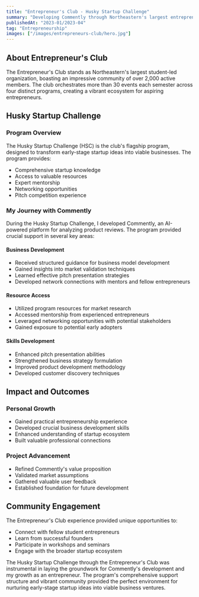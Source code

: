 ```yaml
---
title: "Entrepreneur's Club - Husky Startup Challenge"
summary: "Developing Commently through Northeastern's largest entrepreneurship program"
publishedAt: "2023-01/2023-04"
tag: "Entrepreneurship"
images: ["/images/entrepreneurs-club/hero.jpg"]
---
```


## About Entrepreneur's Club

The Entrepreneur's Club stands as Northeastern's largest student-led organization, boasting an impressive community of over 2,000 active members. The club orchestrates more than 30 events each semester across four distinct programs, creating a vibrant ecosystem for aspiring entrepreneurs.

## Husky Startup Challenge

### Program Overview

The Husky Startup Challenge (HSC) is the club's flagship program, designed to transform early-stage startup ideas into viable businesses. The program provides:

- Comprehensive startup knowledge
- Access to valuable resources
- Expert mentorship
- Networking opportunities
- Pitch competition experience

### My Journey with Commently

During the Husky Startup Challenge, I developed Commently, an AI-powered platform for analyzing product reviews. The program provided crucial support in several key areas:

#### Business Development

- Received structured guidance for business model development
- Gained insights into market validation techniques
- Learned effective pitch presentation strategies
- Developed network connections with mentors and fellow entrepreneurs

#### Resource Access

- Utilized program resources for market research
- Accessed mentorship from experienced entrepreneurs
- Leveraged networking opportunities with potential stakeholders
- Gained exposure to potential early adopters

#### Skills Development

- Enhanced pitch presentation abilities
- Strengthened business strategy formulation
- Improved product development methodology
- Developed customer discovery techniques

## Impact and Outcomes

### Personal Growth

- Gained practical entrepreneurship experience
- Developed crucial business development skills
- Enhanced understanding of startup ecosystem
- Built valuable professional connections

### Project Advancement

- Refined Commently's value proposition
- Validated market assumptions
- Gathered valuable user feedback
- Established foundation for future development

## Community Engagement

The Entrepreneur's Club experience provided unique opportunities to:

- Connect with fellow student entrepreneurs
- Learn from successful founders
- Participate in workshops and seminars
- Engage with the broader startup ecosystem

The Husky Startup Challenge through the Entrepreneur's Club was instrumental in laying the groundwork for Commently's development and my growth as an entrepreneur. The program's comprehensive support structure and vibrant community provided the perfect environment for nurturing early-stage startup ideas into viable business ventures.
